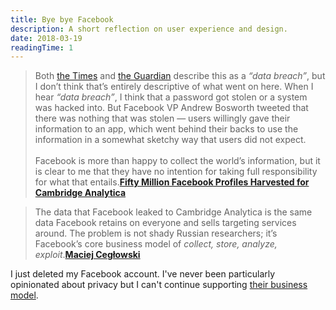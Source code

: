 ```yaml
---
title: Bye bye Facebook
description: A short reflection on user experience and design.
date: 2018-03-19
readingTime: 1
---
```


>Both [the Times](https://www.nytimes.com/2018/03/17/us/politics/cambridge-analytica-trump-campaign.html) and [the Guardian](https://www.theguardian.com/news/2018/mar/17/cambridge-analytica-facebook-influence-us-election) describe this as a _“data breach”_, but I don’t think that’s entirely descriptive of what went on here. When I hear _“data breach”_, I think that a password got stolen or a system was hacked into. But Facebook VP Andrew Bosworth tweeted that there was nothing that was stolen — users willingly gave their information to an app, which went behind their backs to use the information in a somewhat sketchy way that users did not expect.<br /><br />Facebook is more than happy to collect the world’s information, but it is clear to me that they have no intention for taking full responsibility for what that entails.**[Fifty Million Facebook Profiles Harvested for Cambridge Analytica](https://pxlnv.com/linklog/cambridge-analytica-facebook/)**

>The data that Facebook leaked to Cambridge Analytica is the same data Facebook retains on everyone and sells targeting services around. The problem is not shady Russian researchers; it’s Facebook’s core business model of _collect, store, analyze, exploit_.**[Maciej Cegłowski](https://twitter.com/Pinboard/status/975013825010458624)**

I just deleted my Facebook account. I've never been particularly opinionated about privacy but I can't continue supporting [their business model](/omfacebook).